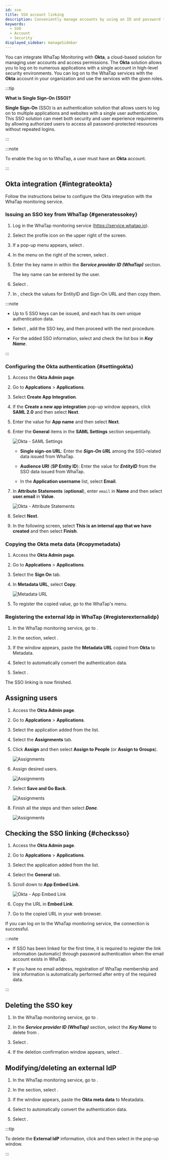 ```yaml
---
id: sso
title: SSO account linking
description: Conveniently manage accounts by using an ID and password through SSO account linking.
keywords:
  - SSO
  - Account
  - Security
displayed_sidebar: manageSidebar
---
```


You can integrate WhaTap Monitoring with **Okta**, a cloud-based solution for managing user accounts and access permissions. The **Okta** solution allows you to log on to numerous applications with a single account in high-level security environments. You can log on to the WhaTap services with the **Okta** account in your organization and use the services with the given roles.

:::tip

**What is Single Sign-On (SSO)?**

**Single Sign-On** (SSO) is an authentication solution that allows users to log on to multiple applications and websites with a single user authentication. This SSO solution can meet both security and user experience requirements by allowing authorized users to access all password-protected resources without repeated logins.

:::

:::note

To enable the log on to WhaTap, a user must have an **Okta** account.

:::

## Okta integration {#integrateokta}

Follow the instructions below to configure the Okta integration with the WhaTap monitoring service.

### Issuing an SSO key from WhaTap {#generatessokey}

1. Log in the WhaTap monitoring service (https://service.whatap.io).

2. Select the profile icon on the upper right of the screen.

3. If a pop-up menu appears, select <Cmdname sid="MNU07360" className="uitext" />.

4. In the menu on the right of the screen, select <Cmdname sid="ssoIntegrations" className="uitext" />.

5. Enter the key name in <Cmdname sid="BTN07473" className="uitext" /> within the **_Service provider ID (WhaTap)_** section.

   The key name can be entered by the user.

   <ImgLang img='sso-service-key.png' desc='Service provider ID' />

6. Select <Cmdname sid="BTN07473" className="uitext" />.

7. In <Cmdname sid="TTL07478" className="uitext" />, check the values for <span class="uitext">EntityID</span> and <span class="uitext">Sign-On URL</span> and then copy them.

   <ImgLang img='sso-check-sso-info.png' desc='sso-info' />

:::note

- Up to 5 SSO keys can be issued, and each has its own unique authentication data. 

- Select <Cmdname sid="BTN07476" className="uitext" />, add the SSO key, and then proceed with the next procedure.

- For the added SSO information, select and check the list box in **_Key Name_**.

:::

### Configuring the Okta authentication {#settingokta}

1. Access the **Okta Admin page**.

2. Go to **Applcations** &gt; **Applications**.

3. Select **Create App Integration**.

4. If the **Create a new app integration** pop-up window appears, click **SAML 2.0** and then select **Next**.

5. Enter the value for **App name** and then select **Next**.

6. Enter the **General** items in the **SAML Settings** section sequentially.

   ![Okta - SAML Settings](/img/okta-samil-settings-general.png)

   - **Single sign-on URL**: Enter the **_Sign-On URL_** among the SSO-related data issued from WhaTap.

   - **Audience URI** (**SP Entity ID**): Enter the value for **_EntityID_** from the SSO data issued from WhaTap.

   - In the **Application username** list, select **Email**.

7. In **Attribute Statements** (**optional**), enter `email` in **Name** and then select **user.email** in **Value**.

   ![Okta - Attribute Statements](/img/okta-attribute-statements.png)

8. Select **Next**.

9. In the following screen, select **This is an internal app that we have created** and then select **Finish**.

### Copying the Okta meta data {#copymetadata}

1. Access the **Okta Admin page**.

2. Go to **Applcations** &gt; **Applications**.

3. Select the **Sign On** tab.

4. In **Metadata URL**, select **Copy**.

   ![Metadata URL](/img/okta-sign-on.png)

5. To register the copied value, go to the WhaTap's <Cmdname sid="ssoIntegrations" className="uitext" /> menu.

### Registering the external Idp in WhaTap {#registerexternalidp}

1. In the WhaTap monitoring service, go to <Cmdname sid="ssoIntegrations" className="uitext" />.

2. In the <Cmdname sid="TTL07484" className="uitext" /> section, select <Cmdname sid="BTN07491" className="uitext" />.

   <ImgLang img='sso-externalidp-button.png' desc='External IdP' />

3. If the <Cmdname sid="BTN07491" className="uitext" /> window appears, paste the <b>Metadata URL</b> copied from <b>Okta</b> to <span class="uitext">Metadata</span>.

4. Select <Cmdname sid="BTN07494" className="uitext" /> to automatically convert the authentication data.

5. Select <Cmdname sid="save" className="uitext" />.

The SSO linking is now finished.

## Assigning users

1. Access the **Okta Admin page**.

2. Go to **Applcations** &gt; **Applications**.

3. Select the application added from the list.

4. Select the **Assignments** tab.

5. Click **Assign** and then select **Assign to People** (or **Assign to Groups**).

   ![Assignments](/img/sso-assignments-assign.png)

6. Assign desired users.

   ![Assignments](/img/sso-assignments-assign-people.png)

7. Select **Save and Go Back**.

   ![Assignments](/img/sso-assignments-assign-save.png)

8. Finish all the steps and then select **_Done_**.

   ![Assignments](/img/sso-assignments-assign-done.png)

## Checking the SSO linking {#checksso}

1. Access the **Okta Admin page**.

2. Go to **Applcations** &gt; **Applications**.

3. Select the application added from the list.

4. Select the **General** tab.

5. Scroll down to **App Embed Link**.

   ![Okta - App Embed Link](/img/okta-app-embed-link.png)

6. Copy the URL in **Embed Link**.

7. Go to the copied URL in your web browser.

If you can log on to the WhaTap monitoring service, the connection is successful.

:::note

- If SSO has been linked for the first time, it is required to register the link information (automatic) through password authentication when the email account exists in WhaTap.

- If you have no email address, registration of WhaTap membership and link information is automatically performed after entry of the required data.

:::

## Deleting the SSO key

1. In the WhaTap monitoring service, go to <Cmdname sid="ssoIntegrations" className="uitext" />.

2. In the **_Service provider ID (WhaTap)_** section, select the **_Key Name_** to delete from <Cmdname sid="TTL07478" className="uitext" />.

   <ImgLang img='sso-delete-sso-key.png' desc='Delete SSO Key' />

3. Select <Cmdname sid="BTN07481" className="uitext" />.

4. If the deletion confirmation window appears, select <Cmdname sid="BTN07481" className="uitext" />.

## Modifying/deleting an external IdP

1. In the WhaTap monitoring service, go to <Cmdname sid="ssoIntegrations" className="uitext" />.

2. In the <Cmdname sid="TTL07484" className="uitext" /> section, select <Cmdname sid="BTN07490" className="uitext" />.

3. If the <Cmdname sid="BTN07490" className="uitext" /> window appears, paste the <b>Okta meta data</b> to <span class="uitext">Meatadata</span>.

4. Select <Cmdname sid="BTN07494" className="uitext" /> to automatically convert the authentication data.

5. Select <Cmdname sid="save" className="uitext" />.

:::tip

To delete the **External IdP** information, click <Cmdname sid="BTN07490" className="uitext" /> and then select <Cmdname sid="delete" className="uitext" /> in the pop-up window.

:::
